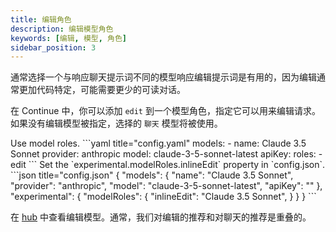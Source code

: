 ```yaml
---
title: 编辑角色
description: 编辑模型角色
keywords: [编辑, 模型, 角色]
sidebar_position: 3
---
```



通常选择一个与响应聊天提示词不同的模型响应编辑提示词是有用的，因为编辑通常更加代码特定，可能需要更少的可读对话。

在 Continue 中，你可以添加 `edit` 到一个模型角色，指定它可以用来编辑请求。如果没有编辑模型被指定，选择的 `聊天` 模型将被使用。

<Tabs groupId="config-example">
  <TabItem value="yaml" label="YAML">
  Use model roles.
  ```yaml title="config.yaml"
  models:
    - name: Claude 3.5 Sonnet
      provider: anthropic
      model: claude-3-5-sonnet-latest
      apiKey: <YOUR_ANTHROPIC_API_KEY>
      roles:
        - edit
  ```
  </TabItem>
  <TabItem value="json" label="JSON">
  Set the `experimental.modelRoles.inlineEdit` property in `config.json`.
  ```json title="config.json"
  {
      "models": {
          "name": "Claude 3.5 Sonnet",
      "provider": "anthropic",
      "model": "claude-3-5-sonnet-latest",
      "apiKey": "<YOUR_ANTHROPIC_API_KEY>"
    },
    "experimental": {
        "modelRoles": {
            "inlineEdit": "Claude 3.5 Sonnet",
      }
    }
  }
  ```
  </TabItem>
</Tabs>

在 [hub](https://hub.continue.dev/explore/models?roles=edit) 中查看编辑模型。通常，我们对编辑的推荐和对聊天的推荐是重叠的。
